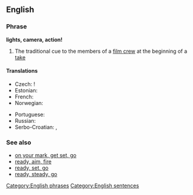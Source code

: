 ==English==

===Phrase===
'''lights, camera, action!'''

# The traditional cue to the members of a [[film crew]] at the beginning of a [[take]]

====Translations====
{{rftrans}}
{{trans-top|tradicional cue at a beginning of a take}}
* Czech: {{t-|cs|kamera, klapka, jedeme}}!
* Estonian: {{t|et|valgus, kaamera, võte}}
* French: {{t-|fr|silence, moteur, action}}
* Norwegian: {{t|no|lys, kamera, action}}
{{trans-mid}}
* Portuguese: {{t|pt|luzes, câmera, ação}}
* Russian: {{t|ru|свет, камера, мотор|tr=svet, kamera, motor}}
* Serbo-Croatian: {{t|sh|тон, камера, акција|tr=ton, kamera, akci!|sc=Cyrl}}, {{t|sh|светла, камера, акција|tr=Svetla, kamera, akcija!|sc=Cyrl}}
{{trans-bottom}}

===See also===
* [[on your mark, get set, go]]
* [[ready, aim, fire]]
* [[ready, set, go]]
* [[ready, steady, go]]

[[Category:English phrases]]
[[Category:English sentences]]